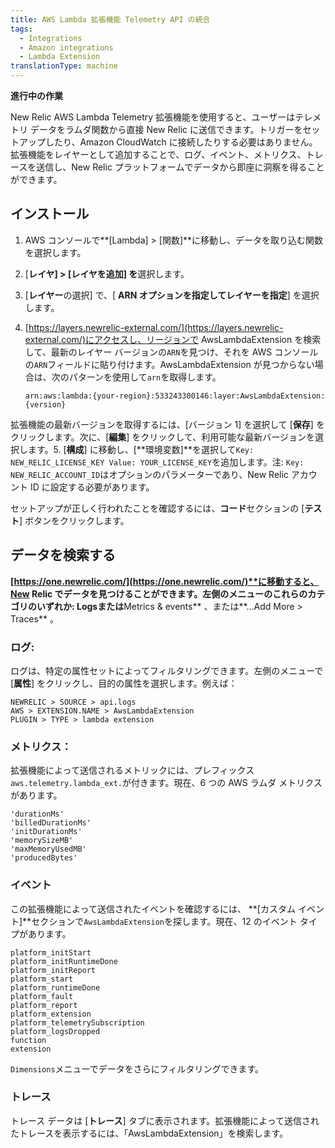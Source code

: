 ```yaml
---
title: AWS Lambda 拡張機能 Telemetry API の統合
tags:
  - Integrations
  - Amazon integrations
  - Lambda Extension
translationType: machine
---
```


**進行中の作業**

New Relic AWS Lambda Telemetry 拡張機能を使用すると、ユーザーはテレメトリ データをラムダ関数から直接 New Relic に送信できます。トリガーをセットアップしたり、Amazon CloudWatch に接続したりする必要はありません。拡張機能をレイヤーとして追加することで、ログ、イベント、メトリクス、トレースを送信し、New Relic プラットフォームでデータから即座に洞察を得ることができます。

## インストール

1. AWS コンソールで**\[Lambda] > \[関数]**に移動し、データを取り込む関数を選択します。

2. \[**レイヤ] > \[レイヤを追加] を**選択します。

3. \[**レイヤー**の選択] で、\[ **ARN オプションを指定してレイヤーを指定**] を選択します。

4. [https://layers.newrelic-external.com/](https://layers.newrelic-external.com/)にアクセスし、リージョンで AwsLambdaExtension を検索して、最新のレイヤー バージョンの`ARN`を見つけ、それを AWS コンソールの`ARN`フィールドに貼り付けます。AwsLambdaExtension が見つからない場合は、次のパターンを使用して`arn`を取得します。

   `arn:aws:lambda:{your-region}:533243300146:layer:AwsLambdaExtension:{version}`

拡張機能の最新バージョンを取得するには、\[バージョン 1] を選択して \[**保存**] をクリックします。次に、\[**編集**] をクリックして、利用可能な最新バージョンを選択します。5. \[**構成**] に移動し、\[**環境変数]**を選択して`Key: NEW_RELIC_LICENSE_KEY Value: YOUR_LICENSE_KEY`を追加します。注: `Key: NEW_RELIC_ACCOUNT_ID`はオプションのパラメーターであり、New Relic アカウント ID に設定する必要があります。

セットアップが正しく行われたことを確認するには、**コード**セクションの \[**テスト**] ボタンをクリックします。

## データを検索する

**[https://one.newrelic.com/](https://one.newrelic.com/)**に移動すると、New Relic でデータを見つけることができます。左側のメニューのこれらのカテゴリのいずれか: **Logs**または**Metrics & events** 、または**...Add More > Traces** 。

### ログ:

ログは、特定の属性セットによってフィルタリングできます。左側のメニューで \[**属性**] をクリックし、目的の属性を選択します。例えば：

```
NEWRELIC > SOURCE > api.logs
AWS > EXTENSION.NAME > AwsLambdaExtension
PLUGIN > TYPE > lambda extension
```

### メトリクス：

拡張機能によって送信されるメトリックには、プレフィックス`aws.telemetry.lambda_ext.`が付きます。現在、6 つの AWS ラムダ メトリクスがあります。

```
'durationMs'
'billedDurationMs'
'initDurationMs'
'memorySizeMB'
'maxMemoryUsedMB'
'producedBytes'
```

### イベント

この拡張機能によって送信されたイベントを確認するには、 **\[カスタム イベント]**セクションで`AwsLambdaExtension`を探します。現在、12 のイベント タイプがあります。

```
platform_initStart
platform_initRuntimeDone
platform_initReport
platform_start
platform_runtimeDone
platform_fault
platform_report
platform_extension
platform_telemetrySubscription
platform_logsDropped
function
extension
```

`Dimensions`メニューでデータをさらにフィルタリングできます。

### トレース

トレース データは \[**トレース**] タブに表示されます。拡張機能によって送信されたトレースを表示するには、「AwsLambdaExtension」を検索します。
